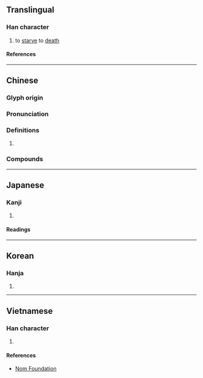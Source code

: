 {{character info/new}}
==Translingual==

===Han character===
{{Han char|rn=78|rad=歹|as=07|sn=11|four=12247|canj=MNBND|ids=⿰歹孚}}

# to [[starve]] to [[death]]

====References====
{{Han ref|kx=0580.340|dkj=16464|dj=0973.100|hdz=21387.260|uh=6B8D}}

----

==Chinese==
{{zh-forms}}

===Glyph origin===
{{Han etym}}

===Pronunciation===
{{zh-pron
|m=piǎo
|c=piu5
|mc=y
|oc=y
|ma=
|cat=v
}}

===Definitions===
{{zh-hanzi}}

# {{rfdef|zh}}

===Compounds===
{{zh-der|餓殍枕藉|餒殍相望}}

----

==Japanese==

===Kanji===
{{ja-kanji|grade=|rs=歹07}}

# {{rfdef|ja|sort=歹07}}

====Readings====
{{ja-readings
|goon=び, びょう, ふ
|kanon=ひ, ひょう, ふ
|kun=うえじに
}}

----

==Korean==

===Hanja===
{{ko-hanja|표}}

# {{rfdef|ko|sort=歹07}}

----

==Vietnamese==

===Han character===
{{vi-readings|rs=歹07|reading=bẽo}}

# {{rfdef|vi|sort=歹07}}

====References====
* [http://nomfoundation.org/common/nom_details.php?codepoint=6b8d Nom Foundation]